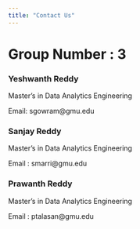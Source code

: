 ```yaml
---
title: "Contact Us"
---
```


# Group Number : 3

### Yeshwanth Reddy

Master's in Data Analytics Engineering

Email: sgowram\@gmu.edu

### Sanjay Reddy

Master's in Data Analytics Engineering

Email : smarri\@gmu.edu

### Prawanth Reddy

Master's in Data Analytics Engineering

Email : ptalasan\@gmu.edu
